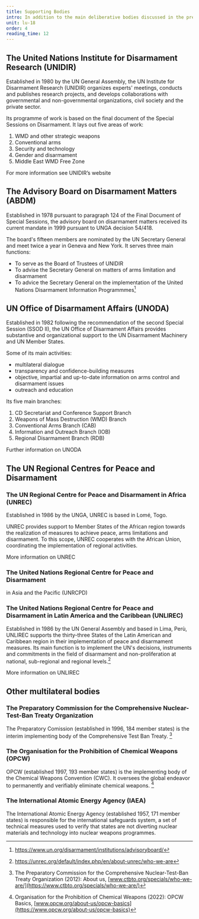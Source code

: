 ```yaml
---
title: Supporting Bodies
intro: In addition to the main deliberative bodies discussed in the previous section, the UN Disarmament Machinery contains a number of specialised and regional institutions.
unit: lu-18
order: 4
reading_time: 12
---
```


## The United Nations Institute for Disarmament Research (UNIDIR)

<Figure src="unidir-logo.png" size="tiny" alt="UNIDIR Logo" credit="Image courtesy of UNIDIR"></Figure>

Established in 1980 by the UN General Assembly, the UN Institute for Disarmament Research (UNIDIR) organizes experts' meetings, conducts and publishes research projects, and develops collaborations with governmental and non-governmental organizations, civil society and the private sector.

Its programme of work is based on the final document of the Special Sessions on Disarmament. It lays out five areas of work:

1. WMD and other strategic weapons
2. Conventional arms
3. Security and technology
4. Gender and disarmament
5. Middle East WMD Free Zone

For more information see UNIDIR’s website

## The Advisory Board on Disarmament Matters (ABDM)

<Figure
  src="advisory-committee.jpg"
  alt=""
  size="medium"
  caption="The members of the Advisory Board on Disarmament. Geneva, January 2020."
  credit="United Nations Office for Disarmament Affairs"
></Figure>

Established in 1978 pursuant to paragraph 124 of the Final Document of Special Sessions, the advisory board on disarmament matters received its current mandate in 1999 pursuant to UNGA decision 54/418.

The board's fifteen members are nominated by the UN Secretary General and meet twice a year in Geneva and New York. It serves three main functions:

- To serve as the Board of Trustees of UNIDIR
- To advise the Secretary General on matters of arms limitation and disarmament
- To advice the Secretary General on the implementation of the United Nations Disarmament Information Programmmes[^1]

## UN Office of Disarmament Affairs (UNODA)

Established in 1982 following the recommendation of the second Special Session (SSOD II), the UN Office of Disarmament Affairs provides substantive and organizational support to the UN Disarmament Machinery and UN Member States.

Some of its main activities:

- multilateral dialogue
- transparency and confidence-building measures
- objective, impartial and up-to-date information on arms control and disarmament issues
- outreach and education

Its five main branches:

1. CD Secretariat and Conference Support Branch
2. Weapons of Mass Destruction (WMD) Branch
3. Conventional Arms Branch (CAB)
4. Information and Outreach Branch (IOB)
5. Regional Disarmament Branch (RDB)

Further information on UNODA

## The UN Regional Centres for Peace and Disarmament

### The UN Regional Centre for Peace and Disarmament in Africa (UNREC)

Established in 1986 by the UNGA, UNREC is based in Lomé, Togo.

UNREC provides support to Member States of the African region towards the realization of measures to achieve peace, arms limitations and disarmament. To this scope, UNREC cooperates with the African Union, coordinating the implementation of regional activities.

More information on UNREC

### The United Nations Regional Centre for Peace and Disarmament

in Asia and the Pacific (UNRCPD)

### The United Nations Regional Centre for Peace and Disarmament in Latin America and the Caribbean (UNLIREC)

Established in 1986 by the UN General Assembly and based in Lima, Perù, UNLIREC supports the thirty-three States of the Latin American and Caribbean region in their implementation of peace and disarmament measures. Its main function is to implement the UN's decisions, instruments and commitments in the field of disarmament and non-proliferation at national, sub-regional and regional levels.[^2]

More information on UNLIREC

## Other multilateral bodies

### The Preparatory Commission for the Comprehensive Nuclear-Test-Ban Treaty Organization

The Preparatory Comission (established in 1996, 184 member states) is the interim implementing body of the Comprehensive Test Ban Treaty. [^3]

### The Organisation for the Prohibition of Chemical Weapons (OPCW)

<Figure src="opcw-logo.png" size="tiny" alt="OPCW Logo" credit="Image courtesy of OPCW"></Figure>

OPCW (established 1997, 193 member states) is the implementing body of the Chemical Weapons Convention (CWC). It oversees the global endeavor to permanently and verifiably eliminate chemical weapons. [^4]

### The International Atomic Energy Agency (IAEA)

<Figure src="iaea-logo.png" size="tiny" alt="OPCW Logo" credit="Image courtesy of IAEA"></Figure>

The International Atomic Energy Agency (established 1957, 171 member states) is responsible for the international safeguards system, a set of technical measures used to verify that states are not diverting nuclear materials and technology into nuclear weapons programmes.

[^1]: https://www.un.org/disarmament/institutions/advisoryboard/
[^2]: https://unrec.org/default/index.php/en/about-unrec/who-we-are
[^3]: The Preparatory Commission for the Comprehensive Nuclear-Test-Ban Treaty Organization (2012): About us, [www.ctbto.org/specials/who-we-are/](https://www.ctbto.org/specials/who-we-are/)
[^4]: Organisation for the Prohibition of Chemical Weapons (2022): OPCW Basics, [www.opcw.org/about-us/opcw-basics](https://www.opcw.org/about-us/opcw-basics)
